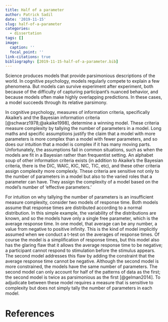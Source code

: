 ```yaml
---
title: Half of a parameter
author: Patrick Sadil
date: '2019-11-15'
slug: half-of-a-parameter
categories:
  - dissertation
tags: []
image:
  caption: ''
  focal_point: ''
link-citations: true
bibliography: [2019-11-15-half-of-a-parameter.bib]
---
```


Science produces models that provide parsimonious descriptions of the world. In cognitive psychology, models regularly compete to explain a few phenomena. But models can survive experiment after experiment, both because of the difficulty of capturing participant's nuanced behavior, and because models often make highly overlapping predictions. In these cases, a model succeeds through its relative parsimony. 

In cognitive psychology, measures of information criteria, specifically Akaike's and the Bayesian information criteria [@schwarz1978;@akaike1998], determine a winning model. These criteria measure complexity by tallying the number of parameters in a model. Long maths and specific assumptions justify the claim that a model with more parameters is more complex than a model with fewer parameters, and so does our intuition that a model is complex if it has many moving parts. Unfortunately, the assumptions fail in common situations, such as when the models are fit in a Bayesian rather than frequentist setting. An alphabet soup of other information criteria exists (in addition to Akaike's the Bayesian criteria, there is the DIC, WAIC, KIC, NIC, TIC, etc), and these other criteria assign complexity more complexly. These criteria are sensitive not only to the number of parameters in a model but also to the varied roles that a parameter can have. They assign the complexity of a model based on the model's number of 'effective parameters.' 

For intuition on why tallying the number of parameters is an insufficient measure complexity, consider two models of response time. Both models assume that response times are distributed according to a normal distribution. In this simple example, the variability of the distributions are known, and so the models have only a single free parameter, which is the average response time. In one model, that average can be any number, a value from negative to positive infinity. This is the kind of model implicitly assumed when we conduct a t-test on the averages of response times. Of course the model is a simplification of response times, but this model also has the glaring flaw that it allows the average response time to be negative; a participant cannot respond to stimulation before the stimulus appears. The second model addresses this flaw by adding the constraint that the average response time cannot be negative. Although the second model is more constrained, the models have the same number of parameters. The second model can only account for half of the patterns of data as the first; the second model is twice as parsimonious as the first [@gelman2014]. To adjudicate between these model requires a measure that is sensitive to complexity but does not simply tally the number of parameters in each model.

# References

